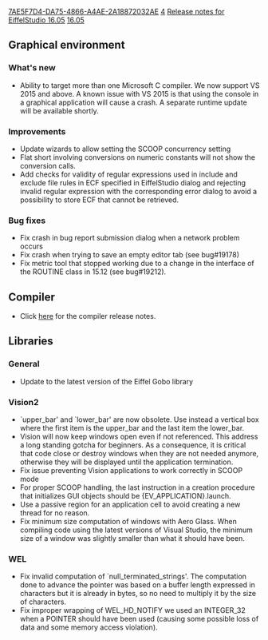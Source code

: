 [[Property:uuid|7AE5F7D4-DA75-4866-A4AE-2A18872032AE]]
[[Property:weight|4]]
[[Property:title|Release notes for EiffelStudio 16.05]]
[[Property:link_title|16.05]]

==Graphical environment==
===What's new===
* Ability to target more than one Microsoft C compiler. We now support VS 2015 and above. A known issue with VS 2015 is that using the console in a graphical application will cause a crash. A separate runtime update will be available shortly.

===Improvements===
* Update wizards to allow setting the SCOOP concurrency setting
* Flat short involving conversions on numeric constants will not show the conversion calls.
* Add checks for validity of regular expressions used in include and exclude file rules in ECF specified in EiffelStudio dialog and rejecting invalid regular expression with the corresponding error dialog to avoid a possibility to store ECF that cannot be retrieved.

===Bug fixes===
* Fix crash in bug report submission dialog when a network problem occurs
* Fix crash when trying to save an empty editor tab (see bug#19178)
* Fix metric tool that stopped working due to a change in the interface of the ROUTINE class in 15.12 (see bug#19212).

==Compiler==
* Click [[Major changes between ISE Eiffel 15.12 and ISE Eiffel 16.05|here]] for the compiler release notes.

==Libraries==
===General===
* Update to the latest version of the Eiffel Gobo library

===Vision2===
* `upper_bar' and `lower_bar' are now obsolete. Use instead a vertical box where the first item is the upper_bar and the last item the lower_bar. 
* Vision will now keep windows open even if not referenced. This address a long standing gotcha for beginners. As a consequence, it is critical that code close or destroy windows when they are not needed anymore, otherwise they will be displayed until the application termination.
* Fix issue preventing Vision applications to work correctly in SCOOP mode
* For proper SCOOP handling, the last instruction in a creation procedure that initializes GUI objects should be {EV_APPLICATION}.launch.
* Use a passive region for an application cell to avoid creating a new thread for no reason.
* Fix minimum size computation of windows with Aero Glass. When compiling code using the latest versions of Visual Studio, the minimum size of a window was slightly smaller than what it should have been.

===WEL===
* Fix invalid computation of `null_terminated_strings'. The computation done to advance the pointer was based on a buffer length expressed in characters but it is already in bytes, so no need to multiply it by the size of characters.
* Fix improper wrapping of WEL_HD_NOTIFY we used an INTEGER_32 when a POINTER should have been used (causing some possible loss of data and some memory access violation).
